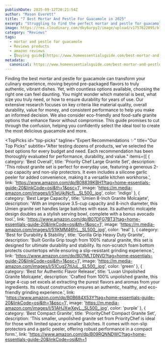 ```yaml
---
publishDate: 2025-09-12T20:21:54Z
author: "Mason Everett"
title: "7 Best Mortar And Pestle For Guacamole in 2025"
excerpt: "Struggling to find the perfect mortar and pestle for guacamole? We've tested top models to help you pick the best one for authentic flavors and easy prep."
image: https://res.cloudinary.com/dky6urpy2/image/upload/v1757622095/blog_image_1757622095_uxtjh8.webp
category: "Reviews"
tags:
  - mortar and pestle for guacamole
  - Reviews products
  - amazon reviews
  - [buying guide](https://www.homeessentialsguide.com/best-mortar-and-pestle-for-spices)
metadata:
  canonical: https://www.homeessentialsguide.com/best-mortar-and-pestle-for-guacamole
---
```



Finding the best mortar and pestle for guacamole can transform your culinary experience, moving beyond pre-packaged flavors to truly authentic, vibrant dishes. Yet, with countless options available, choosing the right one can feel daunting. You might wonder which material is best, what size you truly need, or how to ensure durability for years of use. Our extensive research focuses on key criteria like material quality, overall durability, value for money, and consistent performance to help you make an informed decision. We also consider eco-friendly and food-safe granite options that enhance flavor without compromise. This guide promises to cut through the confusion, helping you confidently select the ideal tool to create the most delicious guacamole and more.

<TopPicks
  id="top-picks"
  tagline="Expert Recommendations ✨"
  title="Our Top Picks"
  subtitle="After testing dozens of products, we've selected the best options for every budget and need. Each recommendation has been thoroughly evaluated for performance, durability, and value."
  items={[
    {
      category: 'Best Overall',
      title: 'Priority Chef Large Granite Set',
      description: 'This robust granite set is perfect for everyday use, featuring a generous 2-cup capacity and non-slip protectors. It even includes a silicone garlic peeler for added convenience, making it a versatile kitchen workhorse.',
      link: 'https://www.amazon.com/dp/B08839KBH1?tag=home-essentials-guide-20&linkCode=osi&th=1&psc=1',
      image: 'https://m.media-amazon.com/images/I/51eUjkiNcfL._SL500_.jpg',
      color: 'indigo'
    },
    {
      category: 'Best Large Capacity',
      title: 'Umien 8-Inch Granite Molcajete',
      description: 'With an impressive 3.5-cup capacity and 8-inch diameter, this Umien granite set handles large batches with ease. Its authentic molcajete design doubles as a stylish serving bowl, complete with a bonus avocado tool.',
      link: 'https://www.amazon.com/dp/B07DFG7BT3?tag=home-essentials-guide-20&linkCode=osi&th=1&psc=1',
      image: 'https://m.media-amazon.com/images/I/51IKMM46frL._SL500_.jpg',
      color: 'teal'
    },
    {
      category: 'Best for Durability & Stability',
      title: 'Gorilla Grip Heavy Duty Granite',
      description: 'Built Gorilla Grip tough from 100% natural granite, this set is designed for ultimate durability and stability. Its non-scratch foam bottom protects countertops while ensuring a slip-resistant grinding experience.',
      link: 'https://www.amazon.com/dp/B07MLTDNVD?tag=home-essentials-guide-20&linkCode=osi&th=1&psc=1',
      image: 'https://m.media-amazon.com/images/I/51Cug27tUuL._SL500_.jpg',
      color: 'green'
    },
    {
      category: 'Best for Authentic Flavor Release',
      title: 'Luvan Unpolished Granite Molcajete',
      description: 'Crafted from 100% unpolished granite, this large 4-cup set excels at extracting the purest flavors and aromas from your ingredients. Its robust construction ensures an authentic, healthy, and eco-friendly grinding experience.',
      link: 'https://www.amazon.com/dp/B0B684X53Y?tag=home-essentials-guide-20&linkCode=osi&th=1&psc=1',
      image: 'https://m.media-amazon.com/images/I/51AHJXwXeyL._SL500_.jpg',
      color: 'purple'
    },
    {
      category: 'Best Compact Granite',
      title: 'PriorityChef Compact Granite Set',
      description: 'This smaller, unpolished granite set from PriorityChef is ideal for those with limited space or smaller batches. It comes with non-slip protectors and a garlic peeler, offering robust performance in a compact form.',
      link: 'https://www.amazon.com/dp/B09RQNNDWC?tag=home-essentials-guide-20&linkCode=osi&th=1